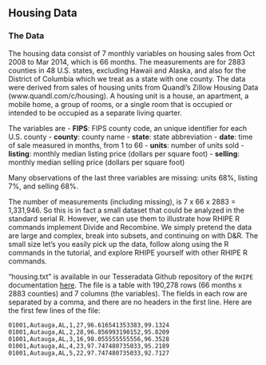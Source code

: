 ## Housing Data ##

### The Data ###

The housing data consist of 7 monthly variables on housing sales from Oct
2008 to Mar 2014, which is 66 months. The measurements are for 2883 counties
in 48 U.S. states, excluding Hawaii and Alaska, and also for the District of
Columbia which we treat as a state with one county.
The data were derived from sales of housing units from Quandl's Zillow Housing
Data (www.quandl.com/c/housing).
A housing unit is a house, an apartment, a mobile home, a group of rooms, or a
single room that is occupied or intended to be occupied  as a
separate living quarter.

The variables are
- **FIPS**: FIPS county code, an unique identifier for each U.S. county
- **county**: county name
- **state**: state abbreviation
- **date**: time of sale measured in months, from 1 to 66
- **units**: number of units sold
- **listing**: monthly median listing price (dollars per square foot)
- **selling**: monthly median selling price (dollars per square foot)

Many observations of the last three variables are missing: units 68%, listing
7%, and selling 68%.
 
The number of measurements (including missing), is 7 x 66 x 2883 = 1,331,946.
So this is in fact a small dataset that could be analyzed in the standard
serial R. However, we can use them to illustrate how RHIPE R commands implement
Divide and Recombine. We simply pretend the data are large and complex, break
into subsets, and continuing on with D&amp;R. The small size let's you easily
pick up the data, follow along using the R commands in the tutorial, and
explore RHIPE yourself with other RHIPE R commands.

"housing.txt" is available in our Tesseradata Github repository of the
`RHIPE` documentation [here](https://raw.githubusercontent.com/tesseradata/docs-RHIPE/gh-pages/housing.txt). 
The file is a table with 190,278 rows (66 months x 2883 counties) and
7 columns (the variables). The fields in each row are separated by a comma,
and there are no headers in the first line. Here are the first few lines of
the file:

```
01001,Autauga,AL,1,27,96.616541353383,99.1324
01001,Autauga,AL,2,28,96.856993190152,95.8209
01001,Autauga,AL,3,16,98.055555555556,96.3528
01001,Autauga,AL,4,23,97.747480735033,95.2189
01001,Autauga,AL,5,22,97.747480735033,92.7127
```
